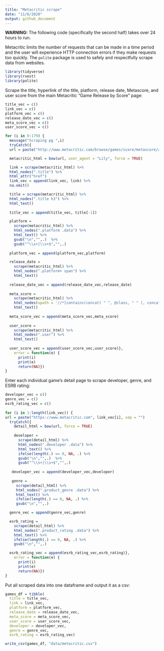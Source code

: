 ```yaml
---
title: "Metacritic scrape"
date: "11/6/2020"
output: github_document
---
```


**WARNING:** The following code (specifically the second half) takes over 24 hours to run.

Metacritic limits the number of requests that can be made in a time period and the user will experience HTTP connection errors if they make requests too quickly. The `polite` package is used to safely and respectfully scrape data from websites.

```r
library(tidyverse)
library(rvest)
library(polite)
```

Scrape the title, hyperlink of the title, platform, release date, Metascore, and user score from the main Metacritic "Game Release by Score" page:

```r
title_vec = c()
link_vec = c()
platform_vec = c()
release_date_vec = c()
meta_score_vec = c()
user_score_vec = c()

for (i in 0:179) {
  message("Scraping pg ",i)
  tryCatch({
  url = paste("http://www.metacritic.com/browse/games/score/metascore/all/psvita/filtered?view=detailed&page=", i, sep = "")

  metacritic_html = bow(url, user_agent = "Lily", force = TRUE)

  link = scrape(metacritic_html) %>% 
  html_nodes(".title") %>% 
  html_attr("href")
  link_vec = append(link_vec, link) %>% 
  na.omit()

  title = scrape(metacritic_html) %>% 
  html_nodes(".title h3") %>% 
  html_text() 
  
  title_vec = append(title_vec, title[-1])

  platform = 
    scrape(metacritic_html) %>% 
    html_nodes(".platform .data") %>% 
    html_text() %>% 
    gsub("\n","",.)  %>% 
    gsub("^\\s+|\\s+$","",.) 
  
  platform_vec = append(platform_vec,platform)

  release_date = 
    scrape(metacritic_html) %>% 
    html_nodes(".platform+ span") %>% 
    html_text()
  
  release_date_vec = append(release_date_vec,release_date)
  
  meta_score = 
    scrape(metacritic_html) %>% 
    html_nodes(xpath = '//*[contains(concat( " ", @class, " " ), concat( " ", "clamp-metascore", " " ))]//*[contains(concat( " ", @class, " " ), concat( " ", "positive", " " ))]|//*[contains(concat( " ", @class, " " ), concat( " ", "clamp-metascore", " " ))]//*[contains(concat( " ", @class, " " ), concat( " ", "mixed", " " ))]|//*[contains(concat( " ", @class, " " ), concat( " ", "clamp-metascore", " " ))]//*[contains(concat( " ", @class, " " ), concat( " ", "negative", " " ))]') %>% 
    html_text() 
  
  meta_score_vec = append(meta_score_vec,meta_score)
  
  user_score = 
    scrape(metacritic_html) %>% 
    html_nodes(".user") %>% 
    html_text()
  
  user_score_vec = append(user_score_vec,user_score)},
    error = function(e) {
      print(i)
      print(e)
      return(NA)}) 
}

```


Enter each individual game's detail page to scrape developer, genre, and ESRB rating:

```r
developer_vec = c()
genre_vec = c()
esrb_rating_vec = c()
 
for (i in 1:length(link_vec)) {
url = paste("https://www.metacritic.com", link_vec[i], sep = "")
  tryCatch({
    detail_html = bow(url, force = TRUE)
    
    developer = 
      scrape(detail_html) %>% 
      html_nodes(".developer .data") %>% 
      html_text() %>% 
      ifelse(length(.) == 0, NA, .) %>% 
      gsub("\n","",.)  %>% 
      gsub("^\\s+|\\s+$","",.)
    
   developer_vec = append(developer_vec,developer)
    
   genre = 
     scrape(detail_html) %>% 
     html_nodes(".product_genre .data") %>% 
     html_text() %>% 
     ifelse(length(.) == 0, NA, .) %>% 
     gsub("\n","",.)

  genre_vec = append(genre_vec,genre)

  esrb_rating = 
    scrape(detail_html) %>% 
    html_nodes(".product_rating .data") %>% 
    html_text() %>% 
    ifelse(length(.) == 0, NA, .) %>% 
    gsub("\n","",.)

  esrb_rating_vec = append(esrb_rating_vec,esrb_rating)},
    error = function(e) {
      print(i)
      print(e)
      return(NA)}) 
}
```

Put all scraped data into one dataframe and output it as a csv:

```r
games_df = tibble(
  title = title_vec,
  link = link_vec,
  platform = platform_vec,
  release_date = release_date_vec,
  meta_score = meta_score_vec,
  user_score = user_score_vec,
  developer = developer_vec,
  genre = genre_vec,
  esrb_rating = esrb_rating_vec)

write_csv(games_df, "data/metacritic.csv")
```

